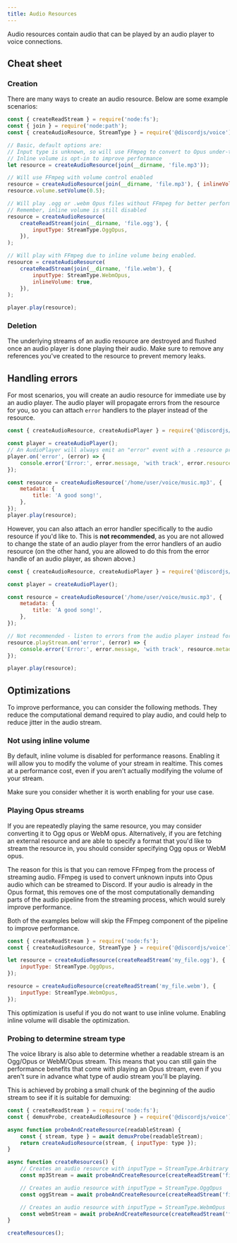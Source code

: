 ```yaml
---
title: Audio Resources
---
```


Audio resources contain audio that can be played by an audio player to voice connections.

## Cheat sheet

### Creation

There are many ways to create an audio resource. Below are some example scenarios:

```js
const { createReadStream } = require('node:fs');
const { join } = require('node:path');
const { createAudioResource, StreamType } = require('@discordjs/voice');

// Basic, default options are:
// Input type is unknown, so will use FFmpeg to convert to Opus under-the-hood
// Inline volume is opt-in to improve performance
let resource = createAudioResource(join(__dirname, 'file.mp3'));

// Will use FFmpeg with volume control enabled
resource = createAudioResource(join(__dirname, 'file.mp3'), { inlineVolume: true });
resource.volume.setVolume(0.5);

// Will play .ogg or .webm Opus files without FFmpeg for better performance
// Remember, inline volume is still disabled
resource = createAudioResource(
	createReadStream(join(__dirname, 'file.ogg'), {
		inputType: StreamType.OggOpus,
	}),
);

// Will play with FFmpeg due to inline volume being enabled.
resource = createAudioResource(
	createReadStream(join(__dirname, 'file.webm'), {
		inputType: StreamType.WebmOpus,
		inlineVolume: true,
	}),
);

player.play(resource);
```

### Deletion

The underlying streams of an audio resource are destroyed and flushed once an audio player is done playing their audio. Make sure to remove any references you've created to the resource to prevent memory leaks.

## Handling errors

For most scenarios, you will create an audio resource for immediate use by an audio player. The audio player will propagate errors from the resource for you, so you can attach `error` handlers to the player instead of the resource.

```js
const { createAudioResource, createAudioPlayer } = require('@discordjs/voice');

const player = createAudioPlayer();
// An AudioPlayer will always emit an "error" event with a .resource property
player.on('error', (error) => {
	console.error('Error:', error.message, 'with track', error.resource.metadata.title);
});

const resource = createAudioResource('/home/user/voice/music.mp3', {
	metadata: {
		title: 'A good song!',
	},
});
player.play(resource);
```

However, you can also attach an error handler specifically to the audio resource if you'd like to. This is **not recommended**, as you are not allowed to change the state of an audio player from the error handlers of an audio resource (on the other hand, you are allowed to do this from the error handle of an audio player, as shown above.)

```js
const { createAudioResource, createAudioPlayer } = require('@discordjs/voice');

const player = createAudioPlayer();

const resource = createAudioResource('/home/user/voice/music.mp3', {
	metadata: {
		title: 'A good song!',
	},
});

// Not recommended - listen to errors from the audio player instead for most usecases!
resource.playStream.on('error', (error) => {
	console.error('Error:', error.message, 'with track', resource.metadata.title);
});

player.play(resource);
```

## Optimizations

To improve performance, you can consider the following methods. They reduce the computational demand required to play audio, and could help to reduce jitter in the audio stream.

### Not using inline volume

By default, inline volume is disabled for performance reasons. Enabling it will allow you to modify the volume of your stream in realtime. This comes at a performance cost, even if you aren't actually modifying the volume of your stream.

Make sure you consider whether it is worth enabling for your use case.

### Playing Opus streams

If you are repeatedly playing the same resource, you may consider converting it to Ogg opus or WebM opus. Alternatively, if you are fetching an external resource and are able to specify a format that you'd like to stream the resource in, you should consider specifying Ogg opus or WebM opus.

The reason for this is that you can remove FFmpeg from the process of streaming audio. FFmpeg is used to convert unknown inputs into Opus audio which can be streamed to Discord. If your audio is already in the Opus format, this removes one of the most computationally demanding parts of the audio pipeline from the streaming process, which would surely improve performance.

Both of the examples below will skip the FFmpeg component of the pipeline to improve performance.

```js
const { createReadStream } = require('node:fs');
const { createAudioResource, StreamType } = require('@discordjs/voice');

let resource = createAudioResource(createReadStream('my_file.ogg'), {
	inputType: StreamType.OggOpus,
});

resource = createAudioResource(createReadStream('my_file.webm'), {
	inputType: StreamType.WebmOpus,
});
```

<Callout type="warn">
	This optimization is useful if you do not want to use inline volume. Enabling inline volume will disable the
	optimization.
</Callout>

### Probing to determine stream type

The voice library is also able to determine whether a readable stream is an Ogg/Opus or WebM/Opus stream. This means
that you can still gain the performance benefits that come with playing an Opus stream, even if you aren't sure in
advance what type of audio stream you'll be playing.

This is achieved by probing a small chunk of the beginning of the audio stream to see if it is suitable for demuxing:

```js
const { createReadStream } = require('node:fs');
const { demuxProbe, createAudioResource } = require('@discordjs/voice');

async function probeAndCreateResource(readableStream) {
	const { stream, type } = await demuxProbe(readableStream);
	return createAudioResource(stream, { inputType: type });
}

async function createResources() {
	// Creates an audio resource with inputType = StreamType.Arbitrary
	const mp3Stream = await probeAndCreateResource(createReadStream('file.mp3'));

	// Creates an audio resource with inputType = StreamType.OggOpus
	const oggStream = await probeAndCreateResource(createReadStream('file.ogg'));

	// Creates an audio resource with inputType = StreamType.WebmOpus
	const webmStream = await probeAndCreateResource(createReadStream('file.webm'));
}

createResources();
```
